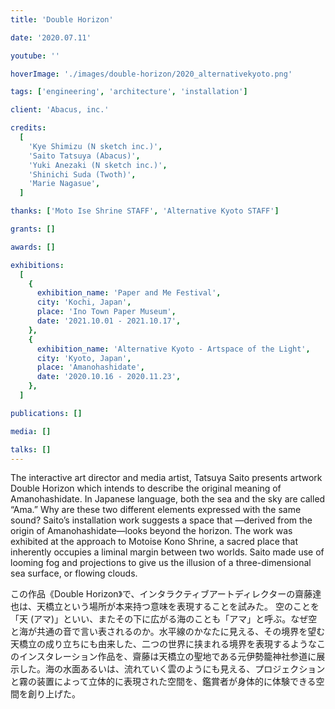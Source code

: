 ```yaml
---
title: 'Double Horizon'

date: '2020.07.11'

youtube: ''

hoverImage: './images/double-horizon/2020_alternativekyoto.png'

tags: ['engineering', 'architecture', 'installation']

client: 'Abacus, inc.'

credits:
  [
    'Kye Shimizu (N sketch inc.)',
    'Saito Tatsuya (Abacus)',
    'Yuki Anezaki (N sketch inc.)',
    'Shinichi Suda (Twoth)',
    'Marie Nagasue',
  ]

thanks: ['Moto Ise Shrine STAFF', 'Alternative Kyoto STAFF']

grants: []

awards: []

exhibitions:
  [
    {
      exhibition_name: 'Paper and Me Festival',
      city: 'Kochi, Japan',
      place: 'Ino Town Paper Museum',
      date: '2021.10.01 - 2021.10.17',
    },
    {
      exhibition_name: 'Alternative Kyoto - Artspace of the Light',
      city: 'Kyoto, Japan',
      place: 'Amanohashidate',
      date: '2020.10.16 - 2020.11.23',
    },
  ]

publications: []

media: []

talks: []
---
```



<TextSection>
  <p>
    The interactive art director and media artist, Tatsuya Saito presents artwork Double Horizon
    which intends to describe the original meaning of Amanohashidate. In Japanese language, both the
    sea and the sky are called “Ama.” Why are these two different elements expressed with the same
    sound? Saito’s installation work suggests a space that —derived from the origin of
    Amanohashidate—looks beyond the horizon. The work was exhibited at the approach to Motoise Kono
    Shrine, a sacred place that inherently occupies a liminal margin between two worlds. Saito made
    use of looming fog and projections to give us the illusion of a three-dimensional sea surface,
    or flowing clouds.
  </p>
</TextSection>
<Spacer size={36} />
<div class='flex flex-col justify-center items-center gap-8 mx-auto'>
  <Picture
    widths={[360, 768, 1024, 1440]}
    src={img1}
    formats={['avif', 'webp']}
    alt=''
    sizes={'(min-width: 360px) (min-width: 768px) (min-width:1024px)  (min-width:1440px)'}
  />
</div>

この作品《Double Horizon》で、インタラクティブアートディレクターの齋藤達也は、天橋立という場所が本来持つ意味を表現することを試みた。
空のことを「天 (アマ)」といい、またその下に広がる海のことも「アマ」と呼ぶ。なぜ空と海が共通の音で言い表されるのか。水平線のかなたに見える、その境界を望む天橋立の成り立ちにも由来した、二つの世界に挟まれる境界を表現するようなこのインスタレーション作品を、齋藤は天橋立の聖地である元伊勢籠神社参道に展示した。海の水面あるいは、流れていく雲のようにも見える、プロジェクションと霧の装置によって立体的に表現された空間を、鑑賞者が身体的に体験できる空間を創り上げた。
